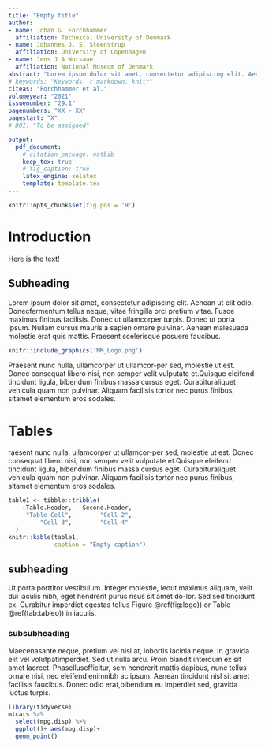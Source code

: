```yaml
---
title: "Empty title"
author:
- name: Johan G. Forchhammer
  affiliation: Technical University of Denmark
- name: Johannes J. S. Steenstrup
  affiliation: University of Copenhagen
- name: Jens J A Worsaae
  affiliation: National Museum of Denmark
abstract: "Lorem ipsum dolor sit amet, consectetur adipiscing elit. Aenean ut elit odio. Donecfermentum tellus neque, vitae fringilla orci pretium vitae. Fusce maximus finibusfacilisis. Donec ut ullamcorper turpis. Donec ut porta ipsum. Nullam cursus mau-ris a sapien ornare pulvinar. Aenean malesuada molestie erat quis mattis. Prae-sent scelerisque posuere faucibus. Praesent nunc nulla, ullamcorper ut ullamcor-per sed, molestie ut est. Donec consequat libero nisi, non semper velit vulputate et.Quisque eleifend tincidunt ligula, bibendum finibus massa cursus eget. Curabituraliquet vehicula quam non pulvinar. Aliquam facilisis tortor nec purus finibus, sitamet elementum eros sodales. Ut porta porttitor vestibulum. Integer molestie, leout maximus aliquam, velit dui iaculis nibh, eget hendrerit purus risus sit amet do-lor. Sed sed tincidunt ex. Curabitur imperdiet egestas tellus in iaculis. Maecenasante neque, pretium vel nisl at, lobortis lacinia neque. In gravida elit vel volutpatimperdiet. Sed ut nulla arcu. Proin blandit interdum ex sit amet laoreet. Phasellusefficitur, sem hendrerit mattis dapibus, nunc tellus ornare nisi, nec eleifend enimnibh ac ipsum. Aenean tincidunt nisl sit amet facilisis faucibus. Donec odio erat,bibendum eu imperdiet sed, gravida luctus turpis."
# keywords: "Keywords, r markdown, knitr"
citeas: "Forchhammer et al."
volumeyear: "2021"
issuenumber: "29.1"
pagenumbers: "XX - XX"
pagestart: "X"
# DOI: "To be assigned"

output: 
  pdf_document:
    # citation_package: natbib
    keep_tex: true
    # fig_caption: true
    latex_engine: xelatex
    template: template.tex
---
```


```r
knitr::opts_chunk$set(fig.pos = 'H')
```

# Introduction {#introduction}
Here is the text!

## Subheading
Lorem ipsum dolor sit amet, consectetur adipiscing elit. Aenean ut elit odio. Donecfermentum tellus neque, vitae fringilla orci pretium vitae. Fusce maximus finibus facilisis. Donec ut ullamcorper turpis. Donec ut porta ipsum. Nullam cursus mauris a sapien ornare pulvinar. Aenean malesuada molestie erat quis mattis. Praesent scelerisque posuere faucibus.
```r
knitr::include_graphics('MM_Logo.png')
```
Praesent nunc nulla, ullamcorper ut ullamcor-per sed, molestie ut est. Donec consequat libero nisi, non semper velit vulputate et.Quisque eleifend tincidunt ligula, bibendum finibus massa cursus eget. Curabituraliquet vehicula quam non pulvinar. Aliquam facilisis tortor nec purus finibus, sitamet elementum eros sodales. 


# Tables
raesent nunc nulla, ullamcorper ut ullamcor-per sed, molestie ut est. Donec consequat libero nisi, non semper velit vulputate et.Quisque eleifend tincidunt ligula, bibendum finibus massa cursus eget. Curabituraliquet vehicula quam non pulvinar. Aliquam facilisis tortor nec purus finibus, sitamet elementum eros sodales.

```r
table1 <- tibble::tribble(
    ~Table.Header,  ~Second.Header,
     "Table Cell",        "Cell 2",
         "Cell 3",        "Cell 4"
  )
knitr::kable(table1,
             caption = "Empty caption")
```

## subheading
Ut porta porttitor vestibulum. Integer molestie, leout maximus aliquam, velit dui iaculis nibh, eget hendrerit purus risus sit amet do-lor. Sed sed tincidunt ex. Curabitur imperdiet egestas tellus Figure \@ref(fig:logo)) or Table \@ref(tab:tableo)) in iaculis. 

### subsubheading
Maecenasante neque, pretium vel nisl at, lobortis lacinia neque. In gravida elit vel volutpatimperdiet. Sed ut nulla arcu. Proin blandit interdum ex sit amet laoreet. Phasellusefficitur, sem hendrerit mattis dapibus, nunc tellus ornare nisi, nec eleifend enimnibh ac ipsum.  Aenean tincidunt nisl sit amet facilisis faucibus. Donec odio erat,bibendum eu imperdiet sed, gravida luctus turpis.


```r
library(tidyverse)
mtcars %>% 
  select(mpg,disp) %>% 
  ggplot()+ aes(mpg,disp)+
  geom_point()

```
